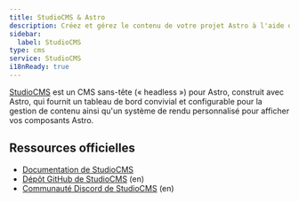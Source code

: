 ```yaml
---
title: StudioCMS & Astro
description: Créez et gérez le contenu de votre projet Astro à l'aide de StudioCMS, un CMS headless conçu spécifiquement pour Astro.
sidebar:
  label: StudioCMS
type: cms
service: StudioCMS
i18nReady: true
---
```


[StudioCMS](https://studiocms.dev/) est un CMS sans-tête (« headless ») pour Astro, construit avec Astro, qui fournit un tableau de bord convivial et configurable pour la gestion de contenu ainsi qu'un système de rendu personnalisé pour afficher vos composants Astro.


## Ressources officielles

- [Documentation de StudioCMS](https://docs.studiocms.dev/fr/)
- [Dépôt GitHub de StudioCMS](https://github.com/withstudiocms/studiocms) (en)
- [Communauté Discord de StudioCMS](https://chat.studiocms.dev) (en)
